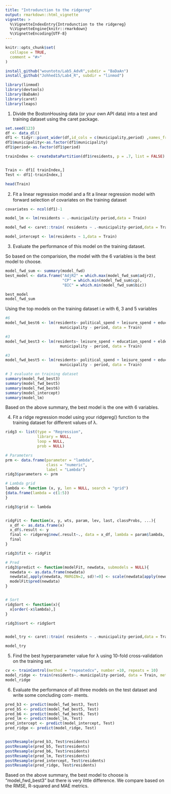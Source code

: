 ```yaml
---
title: "Introdunction to the ridgereg"
output: rmarkdown::html_vignette
vignette: >
  %\VignetteIndexEntry{Introdunction to the ridgereg}
  %\VignetteEngine{knitr::rmarkdown}
  %\VignetteEncoding{UTF-8}
---
```


```r
knitr::opts_chunk$set(
  collapse = TRUE,
  comment = "#>"
)
```

```r
install_github("wountoto/Lab5_AdvR",subdir = "BaDaAn")
install_github("Johhed15/Lab4_R", subdir = "linmod")

library(linmod)
library(devtools)
library(BaDaAn)
library(caret)
library(leaps)

```


1) Divide the BostonHousing data (or your own API data) into a test and training dataset using the caret package.

```r
set.seed(123)
df <- data_dl()
df1 <- tidyr::pivot_wider(df,id_cols = c(municipality,period) ,names_from = kpi,values_from=values)
df1$municipality<-as.factor(df1$municipality)
df1$period<-as.factor(df1$period)

trainIndex <- createDataPartition(df1$residents, p = .7, list = FALSE)


Train <- df1[ trainIndex,]
Test <- df1[-trainIndex,]

head(Train)
```

2) Fit a linear regression model and a ﬁt a linear regression model with forward selection of covariates on the training dataset

```r

covariates <- ncol(df1)-1

model_lm <- lm(residents ~ .-municipality-period,data = Train)

model_fwd <- caret::train( residents ~ .-municipality-period,data = Train,method = "leapForward",tuneGrid = expand.grid(nvmax = covariates))

model_intercept <- lm(residents ~ 1,data = Train)


```



3) Evaluate the performance of this model on the training dataset.

So based on the comparision, the model with the 6 variables is the best model to choose. 
```r
model_fwd_sum <- summary(model_fwd)
best_model <- data.frame("AdjR2" = which.max(model_fwd_sum$adjr2),
                         "CP" = which.min(model_fwd_sum$cp),
                         "BIC" = which.min(model_fwd_sum$bic))

best_model
model_fwd_sum

```


Using the top models on the training dataset i.e with 6, 3 and 5 variables 
```r
#6
model_fwd_best6 <- lm(residents~ political_spend + leisure_spend + education_spend + elder_disabled_spend + refugee_spend + labor_spend - 
                        municipality - period, data = Train)

#3
model_fwd_best3 <- lm(residents~ leisure_spend + education_spend + elder_disabled_spend - 
                        municipality - period, data = Train)

#3
model_fwd_best5 <- lm(residents~ political_spend + leisure_spend + education_spend + elder_disabled_spend +labor_spend - 
                        municipality - period, data = Train)

# 3 evaluate on training dataset
summary(model_fwd_best3)
summary(model_fwd_best5)
summary(model_fwd_best6)
summary(model_intercept)
summary(model_lm)

```
Based on the above summary, the best model is the one with 6 variables. 



4) Fit a ridge regression model using your ridgereg() function to the training dataset for different values of λ. 
```r
ridg3 <- list(type = "Regression",
              library = NULL,
              loop = NULL,
              prob = NULL)

# Parameters
prm <- data.frame(parameter = "lambda",
                  class = "numeric",
                  label = "Lambda")
ridg3$parameters <- prm

# Lambda grid 
lambda <- function (x, y, len = NULL, search = "grid") 
{data.frame(lambda = c(1:5))
}

ridg3$grid <- lambda


ridgFit <- function(x, y, wts, param, lev, last, classProbs, ...){
  x_df <- as.data.frame(x)
  x_df$.result <- y
  final <- ridgereg$new(.result~., data = x_df, lambda = param$lambda, ...)
  final
}

ridg3$fit <- ridgFit

# Pred
ridg3$predict <- function(modelFit, newdata, submodels = NULL){
  newdata <- as.data.frame(newdata)
  newdata[,apply(newdata, MARGIN=2, sd)!=0] <- scale(newdata[apply(newdata, MARGIN=2, sd)!=0])
  modelFit$pred(newdata)
}


# Sort
ridgSort <- function(x){
  x[order(-x$lambda),]
}

ridg3$sort <- ridgSort


model_try <- caret::train( residents ~ .-municipality-period,data = Train,method = ridg3)

model_try

```


5) Find the best hyperparameter value for λ using 10-fold cross-validation on the training set.
```r
cv <- trainControl(method = "repeatedcv", number =10, repeats = 10)
model_ridge <- train(residents~.-municipality-period, data = Train, method = ridg3, trControl = cv)
model_ridge

```

6) Evaluate the performance of all three models on the test dataset and write some concluding com- ments.
```r
pred_b3 <- predict(model_fwd_best3, Test)
pred_b5 <- predict(model_fwd_best5, Test)
pred_b6 <- predict(model_fwd_best6, Test)
pred_lm <- predict(model_lm, Test)
pred_intercept <- predict(model_intercept, Test)
pred_ridge <- predict(model_ridge, Test)


postResample(pred_b3, Test$residents)
postResample(pred_b5, Test$residents)
postResample(pred_b6, Test$residents)
postResample(pred_lm, Test$residents)
postResample(pred_intercept, Test$residents)
postResample(pred_ridge, Test$residents)
```


Based on the above summary, the best model to choose is "model_fwd_best3" but there is very little difference. We compare based on the RMSE, R-squared and MAE metrics. 

